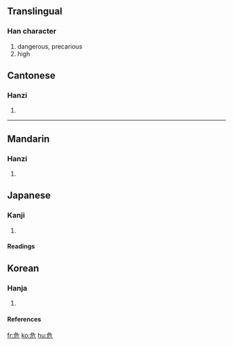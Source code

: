 ==Translingual==
===Han character===
{{Han char|rad=卩|as=04|sn=6|four=2721<sub>2</sub>|canj=弓一尸山 (NMSU)}}
# dangerous, precarious
# high




==Cantonese==
===Hanzi===
{{yue-hanzi|jyut=|y=ngai4}}
# {{defn|Cantonese}}
----
==Mandarin==
===Hanzi===
{{cmn-hanzi|pin=[[wēi]] (wei1)|wg=wei<sup>1</sup>}}
# {{defn|Mandarin}}


== Japanese ==
===Kanji===
{{ja-kanji|grade=|rs=卩04}}
# {{defn|Japanese}} 
====Readings====
{{ja-readings|on=[[き]] ([[ki]])|kun=[[あやうい]] ([[危うい]], [[ayaui]]), [[あぶない]] ([[危ない]], [[abunai]]), [[あやぶむ]] ([[危ぶむ]], [[ayabumu]])}}


==Korean==
===Hanja===
{{ko-hanja|hangeul=위|rv=wi|mr=wi}}
# {{defn|Korean}}
====References====
{{Han ref|kx=0159.120|dkj=02849|dj=0364.010|hdz=10312.030|uh=5371|ud=21361|bh=A64D|bd=42573}}

[[fr:危]]
[[ko:危]]
[[hu:危]]